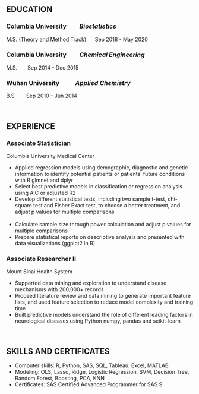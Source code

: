 

&nbsp;
&nbsp;
&nbsp;
&nbsp;
&nbsp;
&nbsp;
&nbsp;
&nbsp;
&nbsp;

## EDUCATION

### Columbia University  \ \ \ \ \ \ \ \ *Biostatistics*  <br /> 
M.S. (Theory and Method Track)\ \ \ \ \ \ Sep 2018 - May 2020

### Columbia University  \ \ \ \ \ \ \ \ *Chemical Engineering*  <br />  
M.S. \ \ \ \ \ \ Sep 2014 - Dec 2015

### Wuhan University  \ \ \ \ \ \ \ \ \ \ *Applied Chemistry *  <br /> 
B.S. \ \ \ \ \ \ Sep 2010 – Jun 2014

&nbsp;
&nbsp;
&nbsp;
&nbsp;
&nbsp;
&nbsp;
&nbsp;
&nbsp;
&nbsp;

## EXPERIENCE

### Associate Statistician  
Columbia University Medical Center 

+	Applied regression models using demographic, diagnostic and genetic information to identify potential patients or patients' future conditions with R glmnet and dplyr   <br /> 
+	Select best predictive models in classification or regression analysis using AIC or adjusted R2   <br /> 
+	Develop different statistical tests, including two sample t-test, chi-square test and Fisher Exact test, to choose a better treatment, and adjust p values for multiple comparisons   <br />  
+	Calculate sample size through power calculation and adjust p values for multiple comparisons   <br /> 
+	Prepare statistical reports on descriptive analysis and presented with data visualizations (ggplot2 in R)   <br /> 


### Associate Researcher II
Mount Sinai Health System 

+ Supported data mining and exploration to understand disease mechanisms with 200,000+ records   <br /> 
+ Proceed literature review and data mining to generate important feature lists, and used feature selection to reduce model complexity and training time   <br /> 
+ Built predictive models understand the role of different leading factors in neurological diseases using Python numpy, pandas and scikit-learn   <br /> 


&nbsp;
&nbsp;
&nbsp;
&nbsp;
&nbsp;
&nbsp;
&nbsp;
&nbsp;
&nbsp;



## SKILLS AND CERTIFICATES

+	Computer skills: R, Python, SAS, SQL, Tableau, Excel, MATLAB         <br />
+	Modeling: OLS, Lasso, Ridge, Logistic Regression, SVM, Decision Tree, Random Forest, Boosting, PCA, KNN      <br />
+	Certificates: SAS Certified Advanced Programmer for SAS 9           <br />

&nbsp;
&nbsp;
&nbsp;
&nbsp;
&nbsp;
&nbsp;
&nbsp;
&nbsp;
&nbsp;




